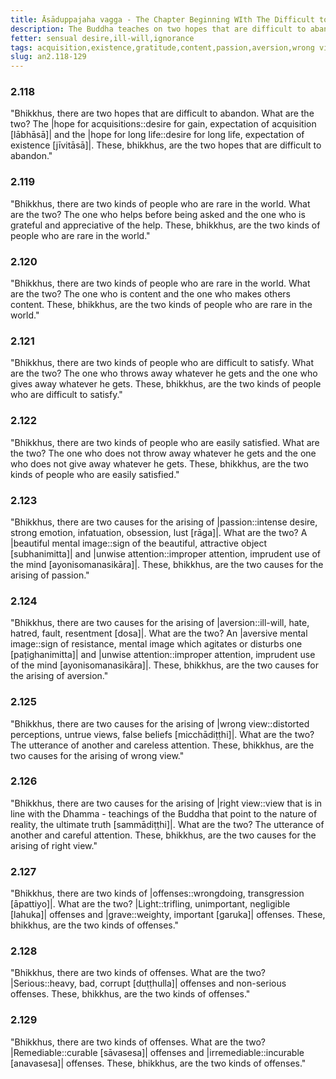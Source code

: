 ```yaml
---
title: Āsāduppajaha vagga - The Chapter Beginning WIth The Difficult to Abandon
description: The Buddha teaches on two hopes that are difficult to abandon, two kinds of people who are rare in the world, two kinds of people who are difficult to satisfy, two causes for the arising of passion, aversion, wrong view, and right view, and two kinds of offenses.
fetter: sensual desire,ill-will,ignorance
tags: acquisition,existence,gratitude,content,passion,aversion,wrong view,right view,offense,an,an2
slug: an2.118-129
---
```


### 2.118

"Bhikkhus, there are two hopes that are difficult to abandon. What are the two? The |hope for acquisitions::desire for gain, expectation of acquisition [lābhāsā]| and the |hope for long life::desire for long life, expectation of existence [jīvitāsā]|. These, bhikkhus, are the two hopes that are difficult to abandon."

### 2.119

"Bhikkhus, there are two kinds of people who are rare in the world. What are the two? The one who helps before being asked and the one who is grateful and appreciative of the help. These, bhikkhus, are the two kinds of people who are rare in the world."

### 2.120

"Bhikkhus, there are two kinds of people who are rare in the world. What are the two? The one who is content and the one who makes others content. These, bhikkhus, are the two kinds of people who are rare in the world."

### 2.121

"Bhikkhus, there are two kinds of people who are difficult to satisfy. What are the two? The one who throws away whatever he gets and the one who gives away whatever he gets. These, bhikkhus, are the two kinds of people who are difficult to satisfy."

### 2.122

"Bhikkhus, there are two kinds of people who are easily satisfied. What are the two? The one who does not throw away whatever he gets and the one who does not give away whatever he gets. These, bhikkhus, are the two kinds of people who are easily satisfied."

### 2.123

"Bhikkhus, there are two causes for the arising of |passion::intense desire, strong emotion, infatuation, obsession, lust [rāga]|. What are the two? A |beautiful mental image::sign of the beautiful, attractive object [subhanimitta]| and |unwise attention::improper attention, imprudent use of the mind [ayonisomanasikāra]|. These, bhikkhus, are the two causes for the arising of passion."

### 2.124

"Bhikkhus, there are two causes for the arising of |aversion::ill-will, hate, hatred, fault, resentment [dosa]|. What are the two? An |aversive mental image::sign of resistance, mental image which agitates or disturbs one [paṭighanimitta]| and |unwise attention::improper attention, imprudent use of the mind [ayonisomanasikāra]|. These, bhikkhus, are the two causes for the arising of aversion."

### 2.125

"Bhikkhus, there are two causes for the arising of |wrong view::distorted perceptions, untrue views, false beliefs [micchādiṭṭhi]|. What are the two? The utterance of another and careless attention. These, bhikkhus, are the two causes for the arising of wrong view."

### 2.126

"Bhikkhus, there are two causes for the arising of |right view::view that is in line with the Dhamma - teachings of the Buddha that point to the nature of reality, the ultimate truth [sammādiṭṭhi]|. What are the two? The utterance of another and careful attention. These, bhikkhus, are the two causes for the arising of right view."

### 2.127

"Bhikkhus, there are two kinds of |offenses::wrongdoing, transgression [āpattiyo]|. What are the two? |Light::trifling, unimportant, negligible [lahuka]| offenses and |grave::weighty, important [garuka]| offenses. These, bhikkhus, are the two kinds of offenses."

### 2.128

"Bhikkhus, there are two kinds of offenses. What are the two? |Serious::heavy, bad, corrupt [duṭṭhulla]| offenses and non-serious offenses. These, bhikkhus, are the two kinds of offenses."

### 2.129

"Bhikkhus, there are two kinds of offenses. What are the two? |Remediable::curable [sāvasesa]| offenses and |irremediable::incurable [anavasesa]| offenses. These, bhikkhus, are the two kinds of offenses."
